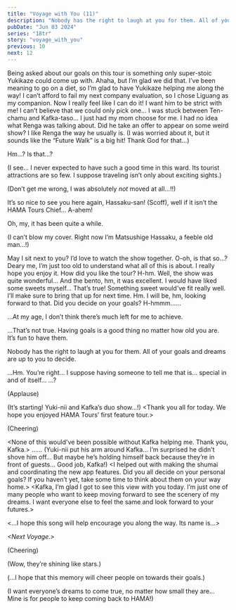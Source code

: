 ```yaml
---
title: "Voyage with You (11)"
description: "Nobody has the right to laugh at you for them. All of your goals and dreams are up to you to decide."
pubDate: "Jun 03 2024"
series: "18tr"
story: "voyage_with_you"
previous: 10
next: 12
---
```



<Location name="R1ze Stage" />

<Bubble character="Yukikaze Fan A">
Being asked about our goals on this tour is something only super-stoic Yukikaze could come up with.
</Bubble>

<Bubble character="Yukikaze Fan C">
Ahaha, but I’m glad we did that. I’ve been meaning to go on a diet, so I’m glad to have Yukikaze helping me along the way!
</Bubble>

<Bubble character="Hama Fan A">
I can’t afford to fail my next company evaluation, so I chose Liguang as my companion. Now I really feel like I can do it! I want him to be strict with me!
</Bubble>

<Bubble character="Hama Fan B">
I can’t believe that we could only pick one… I was stuck between Ten-chamu and Kafka-taso… I just had my mom choose for me.
</Bubble>

<Bubble character="Hama Fan C">
I had no idea what Renga was talking about. Did he take an offer to appear on some weird show? I like Renga the way he usually is.
</Bubble>

<Bubble mc>
(I was worried about it, but it sounds like the “Future Walk” is a big hit! Thank God for that…)

Hm…? Is that…?
</Bubble>

<Bubble character="Hassaku" name="???">
(I see… I never expected to have such a good time in this ward. Its tourist attractions are so few. I suppose traveling isn’t only about exciting sights.)

(Don’t get me wrong, I was absolutely _not_ moved at all…!!)
</Bubble>

<Bubble mc>
It’s so nice to see you here again, Hassaku-san!
</Bubble>

<Bubble character="Hassaku">
(Scoff), well if it isn’t the HAMA Tours Chief… A-ahem!

Oh, my, it has been quite a while.

(I can’t blow my cover. Right now I’m Matsushige Hassaku, a feeble old man…!)
</Bubble>

<Bubble mc>
May I sit next to you? I’d love to watch the show together.
</Bubble>

<Bubble character="Hassaku">
O-oh, is that so…? Deary me, I’m just too old to understand what all of this is about.
</Bubble>

<Bubble mc>
I really hope you enjoy it. How did you like the tour?
</Bubble>

<Bubble character="Hassaku">
H-hm. Well, the show was quite wonderful… And the bento, hm, it was excellent. I would have liked some sweets myself…
</Bubble>

<Bubble mc>
That’s true! Something sweet would’ve fit really well. I’ll make sure to bring that up for next time.
</Bubble>

<Bubble character="Hassaku">
Hm. I will be, hm, looking forward to that.
</Bubble>

<Bubble mc>
Did you decide on your goals?
</Bubble>

<Bubble character="Hassaku">
H-hmmm……

…At my age, I don’t think there’s much left for me to achieve.
</Bubble>

<Bubble mc>
…That’s not true. Having goals is a good thing no matter how old you are. It’s fun to have them.

Nobody has the right to laugh at you for them. All of your goals and dreams are up to you to decide.
</Bubble>

<Bubble character="Hassaku">
…Hm. You’re right… I suppose having someone to tell me that is… special in and of itself…
</Bubble>

<Bubble mc>
…?
</Bubble>

(Applause)

<Bubble mc>
(It’s starting! Yuki-nii and Kafka’s duo show…!)
</Bubble>

<Bubble character="Yukikaze">
&lt;Thank you all for today. We hope you enjoyed HAMA Tours’ first feature tour.&gt;
</Bubble>

(Cheering)

<Bubble character="Yukikaze">
&lt;None of this would've been possible without Kafka helping me. Thank you, Kafka.&gt;
</Bubble>

<Bubble character="Kafka">
……
</Bubble>

<Bubble mc>
(Yuki-nii put his arm around Kafka… I’m surprised he didn’t shove him off… But maybe he’s holding himself back because they’re in front of guests… Good job, Kafka!)
</Bubble>

<Bubble character="Kafka">
&lt;I helped out with making the shumai and coordinating the new app features. Did you all decide on your personal goals? If you haven’t yet, take some time to think about them on your way home.&gt;
</Bubble>

<Bubble character="Yukikaze">
&lt;Kafka, I’m glad I got to see this view with you today. I’m just one of many people who want to keep moving forward to see the scenery of my dreams. I want everyone else to feel the same and look forward to your futures.&gt;

&lt;…I hope this song will help encourage you along the way. Its name is…&gt;

_&lt;Next Voyage.&gt;_
</Bubble>

(Cheering)

<Bubble mc>
(Wow, they’re shining like stars.)

(…I hope that this memory will cheer people on towards their goals.)

(I want everyone’s dreams to come true, no matter how small they are… Mine is for people to keep coming back to HAMA!)
</Bubble>
